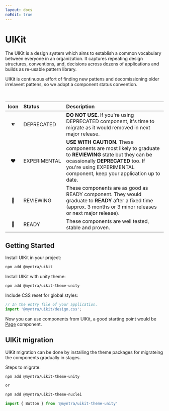 ```yaml
---
layout: docs
noEdit: true
---
```


# UIKit

The UIKit is a design system which aims to establish a common vocabulary between everyone in an organization.
It captures repeating design structures, conventions, and, decisions across dozens of applications and builds as re-usable pattern library.

UIKit is continuous effort of finding new pattens and decomissioning older irrelavent pattens, so we adopt a component status convention.

<br />

| Icon | Status       | Description                                                                                                                                                                                                          |
| :--: | :----------- | :------------------------------------------------------------------------------------------------------------------------------------------------------------------------------------------------------------------- |
|  💔  | DEPRECATED   | **DO NOT USE.** If you're using DEPRECATED component, it's time to migrate as it would removed in next major release.                                                                                                |
|  ❤️  | EXPERIMENTAL | **USE WITH CAUTION.** These components are most likely to graduate to **REVIEWING** state but they can be ocassionally **DEPRECATED** too. If you're using EXPERIMENTAL component, keep your application up to date. |
|  💛  | REVIEWING    | These components are as good as READY component. They would graduate to **READY** after a fixed time (approx. 3 months or 3 minor releases or next major release).                                                   |
|  💚  | READY        | These components are well tested, stable and proven.                                                                                                                                                                 |

## Getting Started

Install UIKit in your project:

```bash
npm add @myntra/uikit
```

Install UIKit with unity theme:

```bash
npm add @myntra/uikit-theme-unity
```

Include CSS reset for global styles:

```jsx
// In the entry file of your application.
import '@myntra/uikit/design.css';
```

Now you can use components from UIKit, a good starting point would be [Page](/components/page) component.

## UIKit migration

UIKit migration can be done by installing the theme packages for migrateing the components gradually in stages.

Steps to migrate:

```bash
npm add @myntra/uikit-theme-unity

or

npm add @myntra/uikit-theme-nuclei
```

```jsx
import { Button } from '@myntra/uikit-theme-unity'
```